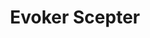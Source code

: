 ---
title: Evoker Scepter
id: magicalscepter:evoker_scepter
icon: magicalscepter:evoker_scepter
type: scepter
---